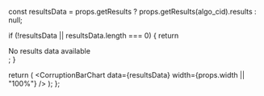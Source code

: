 
  const resultsData = props.getResults ? props.getResults(algo_cid).results : null;
  
  if (!resultsData || resultsData.length === 0) {
    return <div>No results data available</div>;
  }

  return (
    <CorruptionBarChart
      data={resultsData}
      width={props.width || "100%"}
    />
  );
};

<DigitalBarChart props={props} />